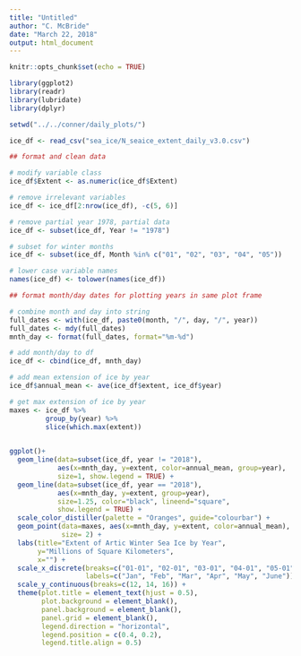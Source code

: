```yaml
---
title: "Untitled"
author: "C. McBride"
date: "March 22, 2018"
output: html_document
---
```


```r
knitr::opts_chunk$set(echo = TRUE)
```


```r
library(ggplot2)
library(readr)
library(lubridate)
library(dplyr)
```

```r
setwd("../../conner/daily_plots/")

ice_df <- read_csv("sea_ice/N_seaice_extent_daily_v3.0.csv")
```

```r
## format and clean data

# modify variable class
ice_df$Extent <- as.numeric(ice_df$Extent)

# remove irrelevant variables
ice_df <- ice_df[2:nrow(ice_df), -c(5, 6)]

# remove partial year 1978, partial data
ice_df <- subset(ice_df, Year != "1978")

# subset for winter months
ice_df <- subset(ice_df, Month %in% c("01", "02", "03", "04", "05"))

# lower case variable names
names(ice_df) <- tolower(names(ice_df))

```

```r
## format month/day dates for plotting years in same plot frame

# combine month and day into string 
full_dates <- with(ice_df, paste0(month, "/", day, "/", year))
full_dates <- mdy(full_dates)
mnth_day <- format(full_dates, format="%m-%d")

# add month/day to df
ice_df <- cbind(ice_df, mnth_day)

# add mean extension of ice by year
ice_df$annual_mean <- ave(ice_df$extent, ice_df$year)

# get max extension of ice by year
maxes <- ice_df %>%
         group_by(year) %>%
         slice(which.max(extent))
         
```



```r
ggplot()+
  geom_line(data=subset(ice_df, year != "2018"),
            aes(x=mnth_day, y=extent, color=annual_mean, group=year), 
            size=1, show.legend = TRUE) +
  geom_line(data=subset(ice_df, year == "2018"), 
            aes(x=mnth_day, y=extent, group=year), 
            size=1.25, color="black", lineend="square", 
            show.legend = TRUE) +
  scale_color_distiller(palette = "Oranges", guide="colourbar") +
  geom_point(data=maxes, aes(x=mnth_day, y=extent, color=annual_mean),
             size= 2) +
  labs(title="Extent of Artic Winter Sea Ice by Year",
       y="Millions of Square Kilometers",
       x="") +
  scale_x_discrete(breaks=c("01-01", "02-01", "03-01", "04-01", "05-01", "05-30"),
                   labels=c("Jan", "Feb", "Mar", "Apr", "May", "June"))+
  scale_y_continuous(breaks=c(12, 14, 16)) +
  theme(plot.title = element_text(hjust = 0.5),
        plot.background = element_blank(),
        panel.background = element_blank(),
        panel.grid = element_blank(), 
        legend.direction = "horizontal",
        legend.position = c(0.4, 0.2),
        legend.title.align = 0.5)

```

